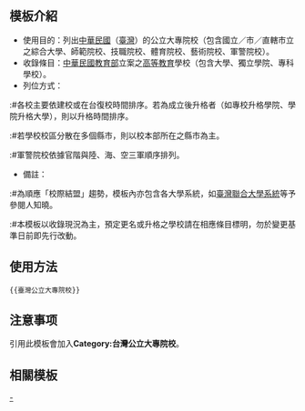 <includeonly><!-- 在這裡加入模板的保護標識 --></includeonly><noinclude>{{Documentation subpage}}</noinclude>
<!-- 在本行下編輯模板說明 -->

== 模板介紹 ==

*使用目的：列出[[中華民國]]（[[臺灣]]）的公立大專院校（包含國立／市／直轄市立之綜合大學、師範院校、技職院校、體育院校、藝術院校、軍警院校）。
*收錄條目：[[中華民國教育部]]立案之[[高等教育]]學校（包含大學、獨立學院、專科學校）。
*列位方式：
:#各校主要依建校或在台復校時間排序。若為成立後升格者（如專校升格學院、學院升格大學），則以升格時間排序。
:#若學校校區分散在多個縣市，則以校本部所在之縣市為主。
:#軍警院校依據官階與陸、海、空三軍順序排列。
*備註：
:#為順應「校際結盟」趨勢，模板內亦包含各大學系統，如[[臺灣聯合大學系統]]等予參閱人知曉。
:#本模板以收錄現況為主，預定更名或升格之學校請在相應條目標明，勿於變更基準日前即先行改動。

== 使用方法 ==

<pre>{{臺灣公立大專院校}}</pre>

== 注意事项 ==

引用此模板會加入'''Category:台灣公立大專院校'''。

== 相關模板 ==

{{台灣高等教育模板導航}}

<includeonly>
<!-- 本行下加入模板的分類 -->
[[Category:台灣大專院校模板|-]]
</includeonly>